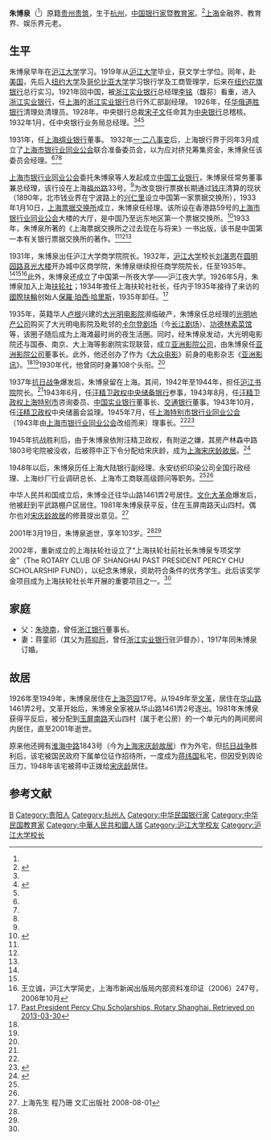 {{Infobox Biography
| subject_name   = 朱博泉
| image_name     = Zhu Boquan.jpg
| image_size     = 200px
| image_caption  = 朱博泉
| date_of_birth  = 1898年10月2日
| place_of_birth = {{QING|浙江省}}[[杭州府|杭州府]]
| date_of_death  = 2001年3月19日
| place_of_death = {{CHNMLD}}
| occupation     = [[中国|中国]][[银行家|银行家]]暨[[教育家|教育家]]
}}

'''朱博泉'''（{{bd|1898年|10月2日|2001年|3月19日}}<ref name=rotary/>）原籍[[贵州|贵州]][[贵筑|贵筑]]，生于[[杭州|杭州]]，[[中国|中国]][[银行家|银行家]]暨[[教育家|教育家]]。<ref name=shlg>{{Cite web |url=http://dag.usst.edu.cn/s/11/t/63/03/ae/info942.htm |title=朱博泉：银行界巨擘，上海理工大学档案馆，2008-06-11 |access-date=2013-03-30 |archive-date=2011-08-19 |archive-url=https://web.archive.org/web/20110819155343/http://dag.usst.edu.cn/s/11/t/63/03/ae/info942.htm |dead-url=no }}</ref>[[上海|上海]]金融界、教育界、娱乐界元老。

==生平==
朱博泉早年在[[沪江大学|沪江大学]]学习。1919年从[[沪江大学|沪江大学]]毕业，获文学士学位。同年，赴[[美国|美国]]，先后入[[纽约大学|纽约大学]]及[[哥伦比亚大学|哥伦比亚大学]]学习银行学及工商管理学，后来在[[纽约|纽约]][[花旗银行|花旗银行]]总行实习。1921年回中国，被[[浙江实业银行|浙江实业银行]]总经理[[李铭_(银行家)|李铭]]（馥荪）看重，进入[[浙江实业银行|浙江实业银行]]，任[[上海|上海]]的[[浙江实业银行|浙江实业银行]]总行外汇部副经理。 1926年，任[[华俄道胜银行|华俄道胜银行]]清理处清理员。1928年，中央银行总裁[[宋子文|宋子文]]任命其为[[中华民国中央银行|中央银行]]总稽核。1932年1月，任中央银行业务局总经理。<ref name=shlg/><ref name=fan>{{Cite web |url=http://www.people.com.cn/GB/paper66/5275/552025.html |title=范永林，上海票据交换所的创办人，国际金融报2002年1月22日，第六版 |access-date=2013年3月30日 |archive-date=2011年8月24日 |archive-url=https://web.archive.org/web/20110824032619/http://www.people.com.cn/GB/paper66/5275/552025.html |dead-url=no }}</ref><ref name=rotary/>

1931年，任[[上海绸业银行|上海绸业银行]]董事。 1932年[[一·二八事变|一·二八事变]]后，上海银行界于同年3月成立了[[上海市银行业同业公会|上海市银行业同业公会]]联合准备委员会，以为应对挤兑筹集资金，朱博泉任该委员会经理。<ref name=shlg/><ref name=fan/><ref name=rotary/>

[[上海市银行业同业公会|上海市银行业同业公会]]委托朱博泉等人发起成立[[中国工业银行|中国工业银行]]，朱博泉任常务董事兼总经理，该行设在上海[[福州路|福州路]]33号。<ref name=shlg/>为改变银行票据长期通过[[钱庄|钱庄]]清算的现状（1890年，北市钱业界在宁波路上的[[兴仁里_(上海)|兴仁里]]设立中国第一家票据交换所），1933年1月10日，[[上海票据交换所|上海票据交换所]]成立，朱博泉任经理。该所设在香港路59号的[[上海市银行业同业公会|上海市银行业同业公会]]大楼的大厅，是中国乃至远东地区第一个票据交换所。<ref>{{Cite web |url=http://www.cnki.com.cn/Article/CJFDTotal-DAYS200002012.htm |title=朱博泉与上海票据交换所 顾关林  王明亚  《档案与史学》 2000年02期 |access-date=2014-01-29 |archive-date=2019-12-26 |archive-url=https://web.archive.org/web/20191226045538/http://www.cnki.com.cn/Article/CJFDTotal-DAYS200002012.htm |dead-url=no }}</ref>1933年，朱博泉所著的《上海票据交换所之过去现在与将来》一书出版，该书是中国第一本有关银行票据交换所的著作。<ref name=shlg/><ref name=fan/><ref name=rotary/>

1931年，朱博泉出任沪江大学商学院院长。1932年，[[沪江大学|沪江大学]]校长[[刘湛恩|刘湛恩]]在[[圆明园路|圆明园路]][[真光大楼|真光大楼]]开办城中区商学院，朱博泉继续担任商学院院长，任至1935年。<ref name=shlg/><ref name=rotary/><ref name=wang>王立诚，沪江大学简史，上海市新闻出版局内部资料准印证（2006）247号，2006年10月</ref>此外，朱博泉还成立了中国第一所夜大学——沪江夜大学。1926年5月，朱博泉加入上海[[扶轮社|扶轮社]]；1934年擔任上海扶轮社社长，任内于1935年接待了来访的[[國際扶輪|國際扶輪]]创始人[[保羅·珀西·哈里斯|保羅·珀西·哈里斯]]，1935年卸任。<ref name=rotary>[http://www.rotaryshanghai.org/index.php?id=64&lang=en Past President Percy Chu Scholarships, Rotary Shanghai, Retrieved on 2013-03-30]</ref>

1935年，英籍华人[[卢根|卢根]]兴建的[[大光明电影院_(上海)|大光明电影院]]濒临破产，朱博泉任总经理的[[光明地产公司|光明地产公司]]购买了大光明电影院及毗邻的[[卡尔登剧场|卡尔登剧场]]（今[[长江剧场|长江剧场]]）、[[功德林素菜馆|功德林素菜馆]]等，该圈子随后成为上海滩最时尚的夜生活圈。同时，经朱博泉发动，大光明电影院还与国泰、南京、大上海等影剧院实现联营，成立[[亚洲影院公司|亚洲影院公司]]，由朱博泉任[[亚洲影院公司|亚洲影院公司]]董事长。此外，他还创办了作为《[[大众电影|大众电影]]》前身的电影杂志《[[亚洲影讯|亚洲影讯]]》。<ref name=shlg/><ref name=fan/>1930年代，他曾同时身兼108个头衔。<ref name=shlg/>

1937年[[抗日战争|抗日战争]]爆发后，朱博泉留在上海。其间，1942年至1944年，担任[[沪江书院|沪江书院]]院长。<ref name=wang/>1943年6月，任[[汪精卫政权|汪精卫政权]][[中央储备银行|中央储备银行]]参事，1943年8月，任[[汪精卫政权|汪精卫政权]][[上海特别市|上海特别市]]咨询委员、[[中国实业银行|中国实业银行]]董事长、[[交通银行|交通银行]]董事。1943年10月，任[[汪精卫政权|汪精卫政权]]中央储蓄会监理。1945年7月，任[[上海特别市银行业同业公会|上海特别市银行业同业公会]]（1943年由[[上海市银行业同业公会|上海市银行业同业公会]]改组而来）理事长。<ref name=shlg/><ref>{{Cite web |url=http://www.shtong.gov.cn/newsite/node2/node2245/node4538/node56967/node56975/node56977/userobject1ai45332.html |title=第一节　银行、钱业，上海通，于2013-03-30查阅 |accessdate=2019-04-20 |archive-date=2016-06-27 |archive-url=https://web.archive.org/web/20160627181427/http://www.shtong.gov.cn/Newsite/node2/node2245/node4538/node56967/node56975/node56977/userobject1ai45332.html |dead-url=no }}</ref>

1945年抗战胜利后，由于朱博泉依附汪精卫政权，有附逆之嫌，其房产林森中路1803号宅院被没收，后被蒋中正下令分配给宋庆龄，成为[[上海宋庆龄故居|上海宋庆龄故居]]。<ref>{{Cite web |url=http://henan.sina.com.cn/city/cb/2011-07-13/175-9597.html |title=上海百年故居：感念历史的风云际会 生活周刊 |access-date=2014-01-29 |archive-date=2019-08-20 |archive-url=https://web.archive.org/web/20190820075439/http://henan.sina.com.cn/city/cb/2011-07-13/175-9597.html |dead-url=no }}</ref>

1948年以后，朱博泉历任上海大陆银行副经理、永安纺织印染公司全国行政经理、上海纱厂行业调研总长、上海市工商联高级顾问等职务。<ref name=rotary/><ref name=shlg/>

中华人民共和国成立后，朱博全迁往华山路1461弄2号居住。[[文化大革命|文化大革命]]爆发后，他被赶到平武路棚户区居住。1981年朱博泉获平反，住在玉屏南路天山四村。偶尔也对[[上海宋庆龄故居|宋庆龄故居]]的修葺提出意见。<ref>上海先生 程乃珊 文汇出版社 2008-08-01</ref>

2001年3月19日，朱博泉逝世，享年103岁。<ref name=rotary/><ref name=shlg/>

2002年，重新成立的上海扶轮社设立了“上海扶轮社前社长朱博泉专项奖学金”（The ROTARY CLUB OF SHANGHAI PAST PRESIDENT PERCY CHU SCHOLARSHIP FUND），以纪念朱博泉，资助符合条件的优秀学生。此后该奖学金项目成为上海扶轮社长年开展的重要项目之一。<ref name=rotary/>

==家庭==
*父：[[朱晓南|朱晓南]]，曾任[[浙江银行|浙江银行]]董事长。
*妻：蒋童祁（其父为[[蒋抑卮|蒋抑卮]]，曾任[[浙江实业银行|浙江实业银行]]驻沪督办），1917年同朱博泉订婚。

==故居==
1926年至1949年，朱博泉居住在[[上海|上海]][[范园|范园]]17号。从1949年至[[文革|文革]]，居住在[[华山路_(上海)|华山路]]1461弄2号。文革开始后，朱博泉全家被从华山路1461弄2号逐出。1981年朱博泉获得平反后，被分配到[[玉屏南路|玉屏南路]]天山四村（属于老公房）的一个单元内的两间房间内居住，直至2001年逝世。

原来他还拥有[[淮海中路|淮海中路]]1843号（今为[[上海宋庆龄故居|上海宋庆龄故居]]）作为外宅，但[[抗日战争|抗日战争]]胜利后，该宅被国民政府下属单位征作招待所，一度成为[[蒋纬国|蒋纬国]]私宅，但因受到舆论压力，1948年该宅被蒋中正拨给[[宋庆龄|宋庆龄]]居住。

==参考文献==
{{commonscat|Percy Chu}}
{{reflist}}

{{DEFAULTSORT:Zhu朱}}
[[Category:朱姓|B]]
[[Category:贵阳人|Category:贵阳人]]
[[Category:杭州人|Category:杭州人]]
[[Category:中华民国银行家|Category:中华民国银行家]]
[[Category:中华民国教育家|Category:中华民国教育家]]
[[Category:中華人民共和國人瑞|Category:中華人民共和國人瑞]]
[[Category:沪江大学校友|Category:沪江大学校友]]
[[Category:沪江大学校长|Category:沪江大学校长]]